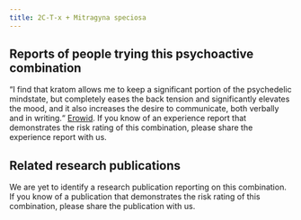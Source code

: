 ---
title: 2C-T-x + Mitragyna speciosa
---

## Reports of people trying this psychoactive combination

“I find that kratom allows me to keep a significant portion of the psychedelic mindstate, but completely eases the back tension and significantly elevates the mood, and it also increases the desire to communicate, both verbally and in writing.“ [Erowid](https://www.erowid.org/experiences/exp.php?ID=46903).
If you know of an experience report that demonstrates the risk rating of this combination, please share the experience report with us.


## Related research publications

We are yet to identify a research publication reporting on this combination. If you know of a publication that demonstrates the risk rating of this combination, please share the publication with us.
